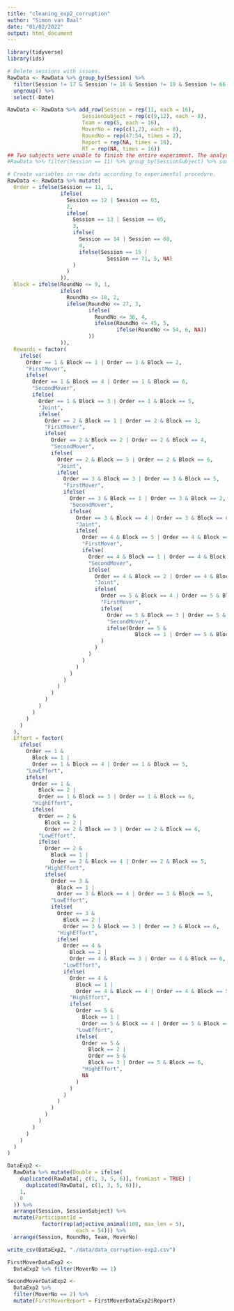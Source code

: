 ```yaml
---
title: "cleaning_exp2_corruption"
author: "Simon van Baal"
date: "01/02/2022"
output: html_document
---
```



```r
library(tidyverse)
library(ids)
```

```r
# Delete sessions with issues.
RawData <- RawData %>% group_by(Session) %>% 
  filter(Session != 17 & Session != 18 & Session != 19 & Session != 66 & Session != 67) %>%
  ungroup() %>% 
  select(-Date)

RawData <- RawData %>% add_row(Session = rep(11, each = 16), 
                        SessionSubject = rep(c(9,12), each = 8), 
                        Team = rep(5, each = 16),
                        MoverNo = rep(c(1,2), each = 8),
                        RoundNo = rep(47:54, times = 2),
                        Report = rep(NA, times = 16),
                        RT = rep(NA, times = 16))
## Two subjects were unable to finish the entire experiment. The analysis should be able to handle this.
#RawData %>% filter(Session == 11) %>% group_by(SessionSubject) %>% summarise(n=n())

# Create variables in raw data according to experimental procedure.
RawData <- RawData %>% mutate(
  Order = ifelse(Session == 11, 1,
                 ifelse(
                   Session == 12 | Session == 63,
                   2,
                   ifelse(
                     Session == 13 | Session == 65,
                     3,
                     ifelse(
                       Session == 14 | Session == 68,
                       4,
                       ifelse(Session == 15 |
                                Session == 71, 5, NA)
                     )
                   )
                 )),
  Block = ifelse(RoundNo <= 9, 1,
                 ifelse(
                   RoundNo <= 18, 2,
                   ifelse(RoundNo <= 27, 3,
                          ifelse(
                            RoundNo <= 36, 4,
                            ifelse(RoundNo <= 45, 5,
                                   ifelse(RoundNo <= 54, 6, NA))
                          ))
                 )),
  Rewards = factor(
    ifelse(
      Order == 1 & Block == 1 | Order == 1 & Block == 2,
      "FirstMover",
      ifelse(
        Order == 1 & Block == 4 | Order == 1 & Block == 6,
        "SecondMover",
        ifelse(
          Order == 1 & Block == 3 | Order == 1 & Block == 5,
          "Joint",
          ifelse(
            Order == 2 & Block == 1 | Order == 2 & Block == 3,
            "FirstMover",
            ifelse(
              Order == 2 & Block == 2 | Order == 2 & Block == 4,
              "SecondMover",
              ifelse(
                Order == 2 & Block == 5 | Order == 2 & Block == 6,
                "Joint",
                ifelse(
                  Order == 3 & Block == 3 | Order == 3 & Block == 5,
                  "FirstMover",
                  ifelse(
                    Order == 3 & Block == 1 | Order == 3 & Block == 2,
                    "SecondMover",
                    ifelse(
                      Order == 3 & Block == 4 | Order == 3 & Block == 6,
                      "Joint",
                      ifelse(
                        Order == 4 & Block == 5 | Order == 4 & Block == 6,
                        "FirstMover",
                        ifelse(
                          Order == 4 & Block == 1 | Order == 4 & Block == 3,
                          "SecondMover",
                          ifelse(
                            Order == 4 & Block == 2 | Order == 4 & Block == 4,
                            "Joint",
                            ifelse(
                              Order == 5 & Block == 4 | Order == 5 & Block == 6,
                              "FirstMover",
                              ifelse(
                                Order == 5 & Block == 3 | Order == 5 & Block == 5,
                                "SecondMover",
                                ifelse(Order == 5 &
                                         Block == 1 | Order == 5 & Block == 2, "Joint", NA)
                              )
                            )
                          )
                        )
                      )
                    )
                  )
                )
              )
            )
          )
        )
      )
    )
  ),
  Effort = factor(
    ifelse(
      Order == 1 &
        Block == 1 |
        Order == 1 & Block == 4 | Order == 1 & Block == 5,
      "LowEffort",
      ifelse(
        Order == 1 &
          Block == 2 |
          Order == 1 & Block == 3 | Order == 1 & Block == 6,
        "HighEffort",
        ifelse(
          Order == 2 &
            Block == 2 |
            Order == 2 & Block == 3 | Order == 2 & Block == 6,
          "LowEffort",
          ifelse(
            Order == 2 &
              Block == 1 |
              Order == 2 & Block == 4 | Order == 2 & Block == 5,
            "HighEffort",
            ifelse(
              Order == 3 &
                Block == 1 |
                Order == 3 & Block == 4 | Order == 3 & Block == 5,
              "LowEffort",
              ifelse(
                Order == 3 &
                  Block == 2 |
                  Order == 3 & Block == 3 | Order == 3 & Block == 6,
                "HighEffort",
                ifelse(
                  Order == 4 &
                    Block == 2 |
                    Order == 4 & Block == 3 | Order == 4 & Block == 6,
                  "LowEffort",
                  ifelse(
                    Order == 4 &
                      Block == 1 |
                      Order == 4 & Block == 4 | Order == 4 & Block == 5,
                    "HighEffort",
                    ifelse(
                      Order == 5 &
                        Block == 1 |
                        Order == 5 & Block == 4 | Order == 5 & Block == 5,
                      "LowEffort",
                      ifelse(
                        Order == 5 &
                          Block == 2 |
                          Order == 5 &
                          Block == 3 | Order == 5 & Block == 6,
                        "HighEffort",
                        NA
                      )
                    )
                  )
                )
              )
            )
          )
        )
      )
    )
  )
) 

DataExp2 <-
  RawData %>% mutate(Double = ifelse(
    duplicated(RawData[, c(1, 3, 5, 6)], fromLast = TRUE) |
      duplicated(RawData[, c(1, 3, 5, 6)]),
    1,
    0
  )) %>%
  arrange(Session, SessionSubject) %>%
  mutate(ParticipantId = 
           factor(rep(adjective_animal(108, max_len = 5), 
                      each = 54))) %>%
  arrange(Session, RoundNo, Team, MoverNo)

write_csv(DataExp2, "./data/data_corruption-exp2.csv")

FirstMoverDataExp2 <- 
  DataExp2 %>% filter(MoverNo == 1)

SecondMoverDataExp2 <- 
  DataExp2 %>% 
  filter(MoverNo == 2) %>%
  mutate(FirstMoverReport = FirstMoverDataExp2$Report)

```